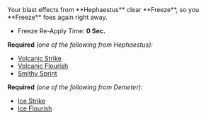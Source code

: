 
<Boon>
Your blast effects from **Hephaestus** clear **Freeze**, so you **Freeze** foes again right away.

- Freeze Re-Apply Time: **0 Sec.**

</Boon>

**Required** _(one of the following from Hephaestus):_

- [Volcanic Strike](/boons/hephaestus#volcanic-strike)
- [Volcanic Flourish](/boons/hephaestus#volcanic-flourish)
- [Smithy Sprint](/boons/hephaestus#smithy-sprint)

**Required** _(one of the following from Demeter):_

- [Ice Strike](/boons/demeter#ice-strike)
- [Ice Flourish](/boons/demeter#ice-flourish)
